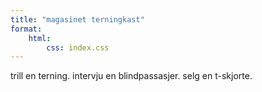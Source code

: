 ```yaml
---
title: "magasinet terningkast"
format:
    html:
        css: index.css
---
```

trill en terning. intervju en blindpassasjer. selg en t-skjorte.

